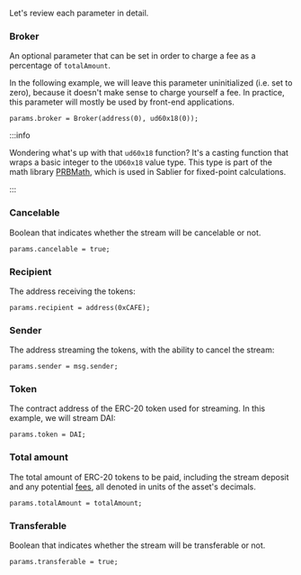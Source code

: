 Let's review each parameter in detail.

### Broker

An optional parameter that can be set in order to charge a fee as a percentage of `totalAmount`.

In the following example, we will leave this parameter uninitialized (i.e. set to zero), because it doesn't make sense
to charge yourself a fee. In practice, this parameter will mostly be used by front-end applications.

```solidity
params.broker = Broker(address(0), ud60x18(0));
```

:::info

Wondering what's up with that `ud60x18` function? It's a casting function that wraps a basic integer to the `UD60x18`
value type. This type is part of the math library [PRBMath](https://github.com/PaulRBerg/prb-math), which is used in
Sablier for fixed-point calculations.

:::

### Cancelable

Boolean that indicates whether the stream will be cancelable or not.

```solidity
params.cancelable = true;
```

### Recipient

The address receiving the tokens:

```solidity
params.recipient = address(0xCAFE);
```

### Sender

The address streaming the tokens, with the ability to cancel the stream:

```solidity
params.sender = msg.sender;
```

### Token

The contract address of the ERC-20 token used for streaming. In this example, we will stream DAI:

```solidity
params.token = DAI;
```

### Total amount

The total amount of ERC-20 tokens to be paid, including the stream deposit and any potential [fees](/concepts/fees), all
denoted in units of the asset's decimals.

```solidity
params.totalAmount = totalAmount;
```

### Transferable

Boolean that indicates whether the stream will be transferable or not.

```solidity
params.transferable = true;
```
